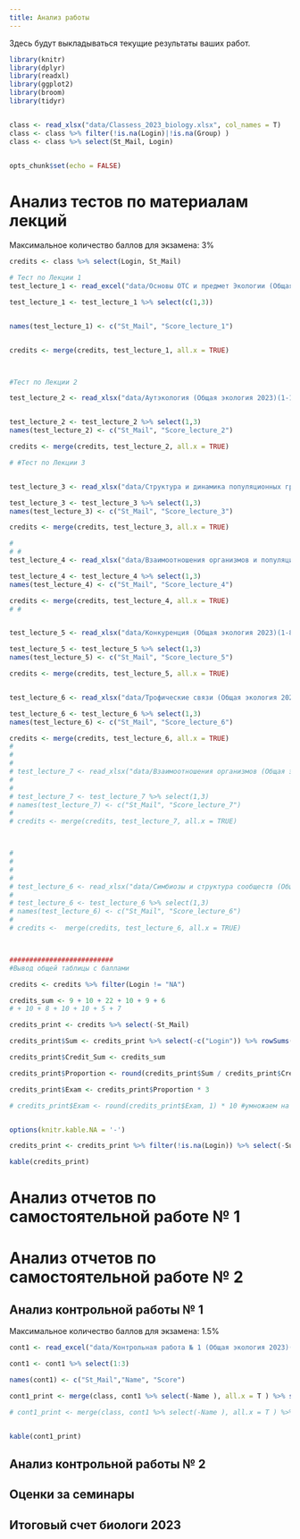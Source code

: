 ```yaml
---
title: Анализ работы
---
```


Здесь будут выкладываться текущие результаты ваших работ.




```r
library(knitr)
library(dplyr)
library(readxl)
library(ggplot2)
library(broom)
library(tidyr)


class <- read_xlsx("data/Classess_2023_biology.xlsx", col_names = T)
class <- class %>% filter(!is.na(Login)|!is.na(Group) )
class <- class %>% select(St_Mail, Login)


opts_chunk$set(echo = FALSE)

```



# **Анализ тестов по материалам лекций**

Максимальное количество баллов для экзамена: 3%



```r

credits <- class %>% select(Login, St_Mail)

# Тест по Лекции 1
test_lecture_1 <- read_excel("data/Основы ОТС и предмет Экологии (Общая экология 2023)(1-110).xlsx")

test_lecture_1 <- test_lecture_1 %>% select(c(1,3))


names(test_lecture_1) <- c("St_Mail", "Score_lecture_1")


credits <- merge(credits, test_lecture_1, all.x = TRUE)



#Тест по Лекции 2

test_lecture_2 <- read_xlsx("data/Аутэкология (Общая экология 2023)(1-108).xlsx")


test_lecture_2 <- test_lecture_2 %>% select(1,3)
names(test_lecture_2) <- c("St_Mail", "Score_lecture_2")

credits <- merge(credits, test_lecture_2, all.x = TRUE)

# #Тест по Лекции 3


test_lecture_3 <- read_xlsx("data/Структура и динамика популяционных группировок (Общая экология 2023)(1-103).xlsx")

test_lecture_3 <- test_lecture_3 %>% select(1,3)
names(test_lecture_3) <- c("St_Mail", "Score_lecture_3")

credits <- merge(credits, test_lecture_3, all.x = TRUE)

# 
# #
test_lecture_4 <- read_xlsx("data/Взаимоотношения организмов и популяций (Общая экология 2023)(1-98).xlsx")

test_lecture_4 <- test_lecture_4 %>% select(1,3)
names(test_lecture_4) <- c("St_Mail", "Score_lecture_4")

credits <- merge(credits, test_lecture_4, all.x = TRUE)
# #


test_lecture_5 <- read_xlsx("data/Конкуренция (Общая экология 2023)(1-89).xlsx")

test_lecture_5 <- test_lecture_5 %>% select(1,3)
names(test_lecture_5) <- c("St_Mail", "Score_lecture_5")

credits <- merge(credits, test_lecture_5, all.x = TRUE)


test_lecture_6 <- read_xlsx("data/Трофические связи (Общая экология 2023)(1-100).xlsx")

test_lecture_6 <- test_lecture_6 %>% select(1,3)
names(test_lecture_6) <- c("St_Mail", "Score_lecture_6")

credits <- merge(credits, test_lecture_6, all.x = TRUE)
# 
# 
# 
# test_lecture_7 <- read_xlsx("data/Взаимоотношения организмов (Общая экология для биоинженеров 2023)(1-10).xlsx")
# 
# 
# test_lecture_7 <- test_lecture_7 %>% select(1,3)
# names(test_lecture_7) <- c("St_Mail", "Score_lecture_7")
# 
# credits <- merge(credits, test_lecture_7, all.x = TRUE)



#
#
#
#
# test_lecture_6 <- read_xlsx("data/Симбиозы и структура сообществ (Общая экология 2022)(1-64).xlsx")
#
# test_lecture_6 <- test_lecture_6 %>% select(1,3)
# names(test_lecture_6) <- c("St_Mail", "Score_lecture_6")
#
# credits <-  merge(credits, test_lecture_6, all.x = TRUE)



##########################
#Вывод общей таблицы с баллами

credits <- credits %>% filter(Login != "NA")

credits_sum <- 9 + 10 + 22 + 10 + 9 + 6
# + 10 + 8 + 10 + 10 + 5 + 7

credits_print <- credits %>% select(-St_Mail)

credits_print$Sum <- credits_print %>% select(-c("Login")) %>% rowSums(na.rm=TRUE)

credits_print$Credit_Sum <- credits_sum

credits_print$Proportion <- round(credits_print$Sum / credits_print$Credit_Sum, 2)

credits_print$Exam <- credits_print$Proportion * 3

# credits_print$Exam <- round(credits_print$Exam, 1) * 10 #умножаем на это число, так как от каждой из 8 лекций приходит 10/8 финальной оценки



```



<!-- **Состояние индивидуального счета студентов** -->

```r

options(knitr.kable.NA = '-')

credits_print <- credits_print %>% filter(!is.na(Login)) %>% select(-Sum, -Credit_Sum)

kable(credits_print)


```




# **Анализ отчетов по самостоятельной работе № 1**


<!-- ```{r,  echo=FALSE, message=FALSE, warning=FALSE} -->

<!-- hw1 <- read_xlsx("data/Тест по самостоятельной работе №1 (Общая экология 2021)(1-108).xlsx") -->
<!-- hw1 <- hw1[1:2] -->
<!-- names(hw1) <- c("Login", "Score") -->

<!-- hw1 <- hw1 %>% group_by(Login) %>% summarise(Score = max(Score)) -->

<!-- # add_hw1 <- read.csv("data/Самостоятельная работа №1 Дополнительный вопрос.csv", header = T) -->
<!-- # names(add_hw1) <- c("Login", "add_score") -->
<!-- #  -->
<!-- # add_hw1 <- add_hw1 %>% group_by(Login) %>% summarise(add_score = max(add_score)) -->
<!-- #  -->
<!-- # # hw1[!(hw1$Login %in% add_hw1$Login), ] -->
<!-- #  -->

<!-- # hw1_score <- class %>% select(St_Mail, Login) -->
<!-- #  -->
<!-- # hw1_score <- merge(hw1_score, hw1, all.x = T) -->
<!-- #  -->
<!-- # hw1_score <- merge(hw1_score, add_hw1, all.x = T) -->
<!-- #  -->
<!-- # hw1_score$Sum <- hw1_score %>% select(Score, add_score) %>% rowSums(., na.rm = T) -->

<!-- hw1_score <- hw1 -->

<!-- hw1_score$Total <- 15 -->

<!-- hw1_score$Exam <- round(hw1_score$Score / hw1_score$Total, 1) -->

<!-- # hw1_score_print <- hw1_score %>% select(Login, Score, add_score, Sum, Exam) -->

<!-- hw1_score_print <- hw1_score  -->

<!-- # kable(hw1_score_print, col.names = c("Login", "Основные вопросы", "Доп. вопр. 1", "Сумма",  "% от экзаменационной оценки")) -->

<!-- kable(hw1_score_print, col.names = c("Login", "Сумма", "Всего вопросов",  "% от экзаменационной оценки")) -->


<!-- ``` -->

<!-- <br> -->
<!-- <br> -->


# **Анализ отчетов по самостоятельной работе № 2**


<!-- ```{r,  echo=FALSE, message=FALSE, warning=FALSE} -->

<!-- hw2 <- read_xlsx("data/Самостоятельная работа № 2 (Общая экология 2021)(1-89).xlsx") -->
<!-- hw2 <- hw2 %>% select(1, 3) -->
<!-- names(hw2) <- c("Login", "Score") -->


<!-- # add_hw1 <- read.csv("data/Самостоятельная работа №1 Дополнительный вопрос.csv", header = T) -->
<!-- # names(add_hw1) <- c("Login", "add_score") -->
<!-- #  -->
<!-- # add_hw1 <- add_hw1 %>% group_by(Login) %>% summarise(add_score = max(add_score)) -->
<!-- #  -->
<!-- # # hw1[!(hw1$Login %in% add_hw1$Login), ] -->
<!-- #  -->

<!-- # hw1_score <- class %>% select(St_Mail, Login) -->
<!-- #  -->
<!-- # hw1_score <- merge(hw1_score, hw1, all.x = T) -->
<!-- #  -->
<!-- # hw1_score <- merge(hw1_score, add_hw1, all.x = T) -->
<!-- #  -->
<!-- # hw1_score$Sum <- hw1_score %>% select(Score, add_score) %>% rowSums(., na.rm = T) -->

<!-- hw2_score <- hw2 -->

<!-- hw2_score$Total <- 18 -->

<!-- hw2_score$Exam <- round(hw2_score$Score / hw2_score$Total, 1) -->

<!-- # hw1_score_print <- hw1_score %>% select(Login, Score, add_score, Sum, Exam) -->

<!-- hw2_score_print <- hw2_score  -->

<!-- # kable(hw1_score_print, col.names = c("Login", "Основные вопросы", "Доп. вопр. 1", "Сумма",  "% от экзаменационной оценки")) -->

<!-- kable(hw2_score_print, col.names = c("Login", "Сумма", "Всего вопросов",  "% от экзаменационной оценки")) -->


<!-- ``` -->

<!-- <br> -->
<!-- <br> -->



## **Анализ контрольной работы № 1**

Максимальное количество баллов для экзамена: 1.5%

```r

cont1 <- read_excel("data/Контрольная работа № 1 (Общая экология 2023)(1-111) (1).xlsx")

cont1 <- cont1 %>% select(1:3)

names(cont1) <- c("St_Mail","Name", "Score")

cont1_print <- merge(class, cont1 %>% select(-Name ), all.x = T ) %>% select(-St_Mail) %>% mutate(Exam = round(Score / 22 * 1.5, 1) )

# cont1_print <- merge(class, cont1 %>% select(-Name ), all.x = T ) %>% select(-St_Mail) %>% mutate(Exam = round(Score / 19 * 3, 1) )


kable(cont1_print)


```




## **Анализ контрольной работы № 2**


<!-- Максимальное количество баллов для экзамена 3% -->



<!-- ```{r,  echo=FALSE, message=FALSE, warning=FALSE} -->

<!-- # cont1 <- read_excel("data/Control_work_1_biotech.xlsx") -->

<!-- cont2 <- read_excel("data/Контрольная работа № 2 (Общая экология для биоинженеров 2023)(1-10).xlsx") -->

<!-- cont2 <- cont2 %>% select(1:3) -->

<!-- names(cont2) <- c("St_Mail",  "Name", "Score") -->

<!-- cont2_print <- merge(class, cont2 %>% select(-Name ), all.x = TRUE ) %>% select(-St_Mail) %>% mutate(Exam = round(Score / 9*3, 1)) -->

<!-- kable(cont2_print) -->


<!-- ``` -->






<!-- ## **Анализ самостоятельной работы № 1** -->

<!-- Максимальное количество баллов для экзамена 1.5% -->



<!-- ```{r,  echo=FALSE, message=FALSE, warning=FALSE, eval=FALSE} -->

<!-- hw1 <- read_excel("data/Тест по самостоятельной работе №1 (Общая экология 2022)(1-98).xlsx") -->

<!-- hw1_score <- hw1 -->

<!-- names(hw1_score) <- c("St_Mail","Name", "Score") -->


<!-- hw1_score <- merge(class, hw1_score) %>% select(-c(St_Mail, Name)) -->


<!-- hw1_score$Total <- hw1_score$Score / 15 * 1.5 -->


<!-- hw1_score$Exam <- round(hw1_score$Total, 1) -->



<!-- hw1_score_print <- hw1_score %>% select(-Total) -->

<!-- kable(hw1_score_print, col.names = c("Login", "Score", "Exam")) -->


<!-- ``` -->




<!-- ## **Анализ самостоятельной работы № 2** -->

<!-- Максимальное количество баллов для экзамена 1.5% -->





<!-- ```{r,  echo=FALSE, message=FALSE, warning=FALSE, eval=FALSE} -->

<!-- hw2 <- read_excel("data/Самостоятельная работа № 2 (Общая экология 2021) (Общая экология 2022)(1-78).xlsx") -->

<!-- hw2_score <- hw2 -->

<!-- names(hw2_score) <- c("St_Mail","Name", "Score") -->


<!-- hw2_score <- merge(class, hw2_score) %>% select(-c(St_Mail, Name)) -->


<!-- hw2_score$Total <- hw2_score$Score / 21 * 1.5 -->


<!-- hw2_score$Exam <- round(hw2_score$Total, 1) -->



<!-- hw2_score_print <- hw2_score %>% select(-Total) -->

<!-- kable(hw2_score_print, col.names = c("Login", "Score", "Exam")) -->


<!-- ``` -->



## **Оценки за семинары**

<!-- Максимальное количество баллов для экзамена 16% -->

<!-- ```{r warning = FALSE} -->

<!-- sem <- read_excel("data/Seminars_2023_biotech.xlsx", na = "NA") -->

<!-- sem <- sem %>% select(Login, Seminar_1, Seminar_2) -->

<!-- sem_print <- merge(class, sem, all.x = TRUE ) %>% select(Login, Seminar_1, Seminar_2) %>% rowwise() %>% mutate(Exam = sum(Seminar_1 * 8,  Seminar_2 * 8, na.rm = T) ) %>% filter(Exam != 0) -->

<!-- ``` -->

<!-- ```{r } -->
<!-- kable(sem_print) -->


<!-- ``` -->





<!-- ## **Семинар-конференция № 2** -->


<!-- ```{r} -->

<!-- sem_2 <- read_excel("data/Conference_seminar_2.xlsx") -->

<!-- sem_2_print <- merge(class, sem_2) %>% select(-St_Mail) %>% mutate(Exam = Presentation + Presence + Speech + Bonus) -->

<!-- ``` -->

<!-- ```{r} -->
<!-- kable(sem_2_print) -->

<!-- ``` -->



<!-- ## **Результаты семинаров** -->

<!-- Семинары приносят в экзаменационную оценку 27% -->

<!-- **Коллеги!** -->

<!-- Оценки, которые вы видите ниже, это результат автоматической обработки базы, которую заполняют преподаватели после семинаров.  Проверяйте, пожалуйста, все ваши текущие оценки. Если вы видите, что вам что-то не проставлено, то срочно связывайтесь с соответствующим преподавателем. -->

<!-- Поверьте, у нас колоссальная нагрузка и мы не всегда успеваем внести оценки в ведомость. Контролируйте этот процесс, пожалуйста. -->



<!-- ```{r,  echo=FALSE, message=FALSE, warning=FALSE, eval=FALSE} -->

<!-- seminars <- read_excel("data/Семинары биологи 2022.xlsx") -->

<!-- names(seminars)[1:3] <- c( "Family", "Name", "Login") -->

<!-- seminars_print <- seminars %>% select(-Family, -Name) -->



<!-- seminars_print$Exam <- seminars_print %>% select(- c(Login, Group) ) %>% mutate(Sum = rowSums(., na.rm = T), Exam = Sum) %>% pull(Exam)  -->

<!-- seminars_print$Exam <- seminars_print$Exam*3 -->

<!-- kable(seminars_print) -->


<!-- ``` -->







<!-- ## **Итоговый счет группа биоинженеров** -->


<!-- ```{r warning = FALSE} -->

<!-- tests <- credits_print %>% select(Login, Exam) -->
<!-- names(tests) <- c("Login", "Тесты по лекциям") -->


<!-- cont1 <- cont1_print %>% select(Login, Exam) -->
<!-- names(cont1) <- c("Login", "Контрольная 1") -->



<!-- cont2 <- cont2_print %>% select(Login, Exam) -->
<!-- names(cont2) <- c("Login", "Контрольная 2") -->


<!-- sems <- sem_print %>% select(Login, Exam) -->

<!-- names(sems) <- c("Login", "Семинары" ) -->


<!-- d <- merge(tests, cont1, by = "Login", all.x = TRUE) -->
<!-- dd <- merge(d, cont2, by = "Login", all.x = TRUE) -->
<!-- final <- merge(dd, sems, by = "Login", all.x = TRUE) -->

<!-- names(final) <- c("Login", "Тесты по лекциям", "Контрольная 1", "Контрольная 2","Семинары" ) -->

<!-- Exam <- rowSums(final[,-1], na.rm = T) -->

<!-- final$Exam <- Exam -->

<!-- kable(final) -->

<!-- ``` -->



## **Итоговый счет биологи 2023**



<!-- ```{r,  echo=FALSE, message=FALSE, warning=FALSE} -->
<!-- library(stringr) -->


<!-- d1 <- credits_print %>% select(Login, Exam) -->
<!-- d1$Exam <- round(d1$Exam, 2) -->


<!-- d2 <- cont1_print %>% select(Login, Exam) -->
<!-- d2$Exam <- round(d2$Exam, 2) -->



<!-- d3 <- cont2_print %>% select(Login, Exam) -->
<!-- d3$Exam <- round(d3$Exam, 2) -->


<!-- d4 <- hw1_score_print %>% select(Login, Exam) -->
<!-- d4$Login <- word(d4$Login, 1 ,sep = "\\@") -->
<!-- d4$Exam <- round(d4$Exam, 2) -->


<!-- d5 <- hw2_score_print %>% select(Login, Exam) -->
<!-- d5$Login <- word(d5$Login, 1 ,sep = "\\@") -->
<!-- d5$Exam <- round(d5$Exam, 2) -->


<!-- d6 <- seminars_print %>% select(Login, Exam) -->
<!-- d6$Exam <- round(d6$Exam, 2) -->


<!-- Results <- merge(d1, d2, by = "Login", all = T) %>% merge(., d3, by = "Login", all = T) %>% merge(., d4, by = "Login", all = T) %>%  merge(., d5, by = "Login", all = T) %>%  merge(., d6, by = "Login", all = T) -->


<!-- names(Results) <- c("Login", "Lecture_test (max 3)", "Control_1(max 1.5)", "Control_2 (max 1.5)", "Home Work 1 (max 1.5)", "Home Work 2 (max 1.5)", "Seminars (max 21)") -->


<!-- Results_print <- Results -->

<!-- Results_print$Exam <- round(apply(Results[,-1], MARGIN = 1, FUN = function(x) sum(x, na.rm = T) ), 1) -->

<!-- Results_print <- Results_print %>% filter(!is.na(Login)) %>% filter(Login != "NA") -->




<!-- # # Код для вывода суммарных оценок с именами. -->
<!-- # class <- read_xlsx("data/Classess_2022_biology.xlsx", col_names = T) -->
<!-- #  -->
<!-- # final_results <- class %>% select(Family, Name, Otch, Login) %>% merge(., Results_print, all.x = T)  -->
<!-- #  -->
<!-- # write.table(final_results, "clipboard", sep = "\t", row.names = F) -->

<!-- ``` -->

<!-- ```{r} -->

<!-- options(knitr.kable.NA = '-') -->
<!-- kable(Results_print) -->
<!-- ``` -->


<!-- ```{r} -->
<!-- # Результаты в сумме для создания файла-ведомости экзамена -->

<!-- class <- read_xlsx("data/Classess_2022_biology.xlsx", col_names = T) -->
<!-- # class <- class %>% filter(!is.na(Login)|!is.na(Group) ) -->
<!-- class <- class %>% select(St_Mail, Login, Family, Name, Otch ) -->
<!-- res <- merge(class, Results_print) -->

<!-- write.table(res, "data/results_for_examen.csv", sep = ";", row.names = F, fileEncoding = "UTF-8", dec = "," ) -->

<!-- ``` -->



